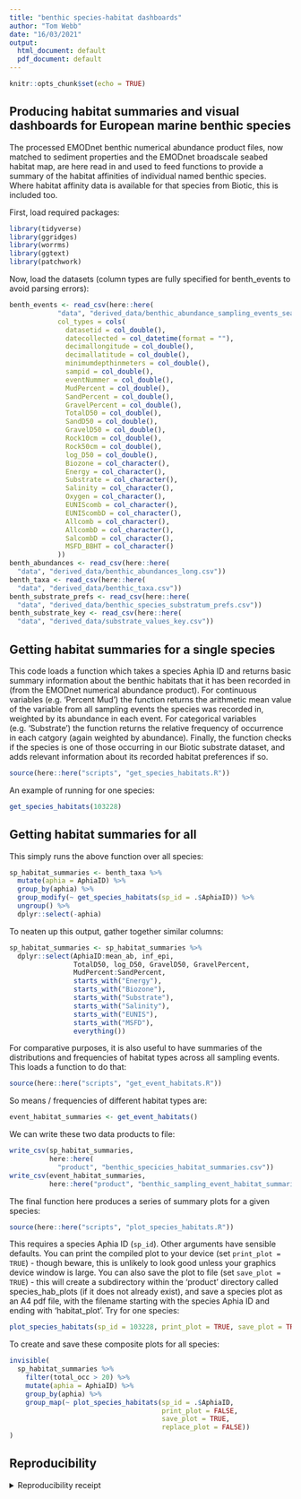```yaml
---
title: "benthic species-habitat dashboards"
author: "Tom Webb"
date: "16/03/2021"
output:
  html_document: default
  pdf_document: default
---
```


```r
knitr::opts_chunk$set(echo = TRUE)
```

## Producing habitat summaries and visual dashboards for European marine benthic species

The processed EMODnet benthic numerical abundance product files, now matched to sediment properties and the EMODnet broadscale seabed habitat map, are here read in and used to feed functions to provide a summary of the habitat affinities of individual named benthic species. Where habitat affinity data is available for that species from Biotic, this is included too.

First, load required packages:
```r
library(tidyverse)
library(ggridges)
library(worrms)
library(ggtext)
library(patchwork)
```

Now, load the datasets (column types are fully specified for benth_events to avoid parsing errors):
```r
benth_events <- read_csv(here::here(
            "data", "derived_data/benthic_abundance_sampling_events_seabed_habs.csv"),
            col_types = cols(
              datasetid = col_double(),
              datecollected = col_datetime(format = ""),
              decimallongitude = col_double(),
              decimallatitude = col_double(),
              minimumdepthinmeters = col_double(),
              sampid = col_double(),
              eventNummer = col_double(),
              MudPercent = col_double(),
              SandPercent = col_double(),
              GravelPercent = col_double(),
              TotalD50 = col_double(),
              SandD50 = col_double(),
              GravelD50 = col_double(),
              Rock10cm = col_double(),
              Rock50cm = col_double(),
              log_D50 = col_double(),
              Biozone = col_character(),
              Energy = col_character(),
              Substrate = col_character(),
              Salinity = col_character(),
              Oxygen = col_character(),
              EUNIScomb = col_character(),
              EUNIScombD = col_character(),
              Allcomb = col_character(),
              AllcombD = col_character(),
              SalcombD = col_character(),
              MSFD_BBHT = col_character()
            ))
benth_abundances <- read_csv(here::here(
  "data", "derived_data/benthic_abundances_long.csv"))
benth_taxa <- read_csv(here::here(
  "data", "derived_data/benthic_taxa.csv"))
benth_substrate_prefs <- read_csv(here::here(
  "data", "derived_data/benthic_species_substratum_prefs.csv"))
benth_substrate_key <- read_csv(here::here(
  "data", "derived_data/substrate_values_key.csv"))
```


## Getting habitat summaries for a single species

This code loads a function which takes a species Aphia ID and returns basic summary information about the benthic habitats that it has been recorded in (from the EMODnet numerical abundance product). For continuous variables (e.g. 'Percent Mud') the function returns the arithmetic mean value of the variable from all sampling events the species was recorded in, weighted by its abundance in each event. For categorical variables (e.g. 'Substrate') the function returns the relative frequency of occurrence in each catgory (again weighted by abundance). Finally, the function checks if the species is one of those occurring in our Biotic substrate dataset, and adds relevant information about its recorded habitat preferences if so.

```r
source(here::here("scripts", "get_species_habitats.R"))
```

An example of running for one species:
```r
get_species_habitats(103228)
```

## Getting habitat summaries for all
This simply runs the above function over all species:
```r
sp_habitat_summaries <- benth_taxa %>%
  mutate(aphia = AphiaID) %>% 
  group_by(aphia) %>% 
  group_modify(~ get_species_habitats(sp_id = .$AphiaID)) %>% 
  ungroup() %>% 
  dplyr::select(-aphia)

```
To neaten up this output, gather together similar columns:
```r
sp_habitat_summaries <- sp_habitat_summaries %>%
  dplyr::select(AphiaID:mean_ab, inf_epi,
                TotalD50, log_D50, GravelD50, GravelPercent,
                MudPercent:SandPercent,
                starts_with("Energy"),
                starts_with("Biozone"),
                starts_with("Substrate"),
                starts_with("Salinity"),
                starts_with("EUNIS"),
                starts_with("MSFD"),
                everything())
```

For comparative purposes, it is also useful to have summaries of the distributions and frequencies of habitat types across all sampling events. This loads a function to do that:
```r
source(here::here("scripts", "get_event_habitats.R"))
```

So means / frequencies of different habitat types are:
```r
event_habitat_summaries <- get_event_habitats()
```

We can write these two data products to file:

```r
write_csv(sp_habitat_summaries,
          here::here(
            "product", "benthic_specicies_habitat_summaries.csv"))
write_csv(event_habitat_summaries,
          here::here("product", "benthic_sampling_event_habitat_summaries.csv"))
```


The final function here produces a series of summary plots for a given species:
```r
source(here::here("scripts", "plot_species_habitats.R"))
```
This requires a species Aphia ID (`sp_id`). Other arguments have sensible defaults. You can print the compiled plot to your device (set `print_plot = TRUE`) - though beware, this is unlikely to look good unless your graphics device window is large. You can also save the plot to file (set `save_plot = TRUE`) - this will create a subdirectory within the 'product' directory called species_hab_plots (if it does not already exist), and save a species plot as an A4 pdf file, with the filename starting with the species Aphia ID and ending with 'habitat_plot'. Try for one species:
```r
plot_species_habitats(sp_id = 103228, print_plot = TRUE, save_plot = TRUE)
```
  
To create and save these composite plots for all species:

```r
invisible(
  sp_habitat_summaries %>%
    filter(total_occ > 20) %>% 
    mutate(aphia = AphiaID) %>% 
    group_by(aphia) %>%
    group_map(~ plot_species_habitats(sp_id = .$AphiaID,
                                      print_plot = FALSE,
                                      save_plot = TRUE,
                                      replace_plot = FALSE))
)

```

## Reproducibility
<details><summary>Reproducibility receipt</summary>
```r
## datetime
Sys.time()
## repository
git2r::repository()
## session info
sessionInfo()
```

